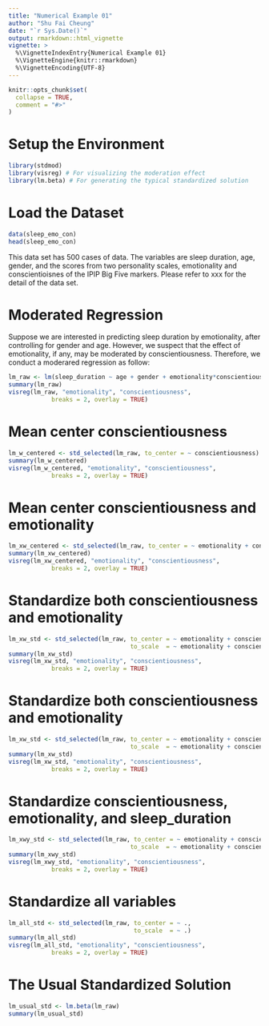 ```yaml
---
title: "Numerical Example 01"
author: "Shu Fai Cheung"
date: "`r Sys.Date()`"
output: rmarkdown::html_vignette
vignette: >
  %\VignetteIndexEntry{Numerical Example 01}
  %\VignetteEngine{knitr::rmarkdown}
  %\VignetteEncoding{UTF-8}
---
```


```r
knitr::opts_chunk$set(
  collapse = TRUE,
  comment = "#>"
)
```

# Setup the Environment

```r
library(stdmod)
library(visreg) # For visualizing the moderation effect
library(lm.beta) # For generating the typical standardized solution
```

# Load the Dataset

```r
data(sleep_emo_con)
head(sleep_emo_con)
```

This data set has 500 cases of data. The variables are sleep duration, age, gender,  and the scores from two personality scales, emotionality and conscientioisnes of the IPIP Big Five markers. Please refer to xxx for the detail of the data set.


# Moderated Regression

Suppose we are interested in predicting sleep duration by emotionality, after controlling for gender and age. However, we suspect that the effect of emotionality, if any, may be moderated by conscientiousness. Therefore, we conduct a moderared regression as follow:

```r
lm_raw <- lm(sleep_duration ~ age + gender + emotionality*conscientiousness, sleep_emo_con)
summary(lm_raw)
visreg(lm_raw, "emotionality", "conscientiousness",
            breaks = 2, overlay = TRUE)
```

# Mean center conscientiousness

```r
lm_w_centered <- std_selected(lm_raw, to_center = ~ conscientiousness)
summary(lm_w_centered)
visreg(lm_w_centered, "emotionality", "conscientiousness",
            breaks = 2, overlay = TRUE)
```

# Mean center conscientiousness and emotionality

```r
lm_xw_centered <- std_selected(lm_raw, to_center = ~ emotionality + conscientiousness)
summary(lm_xw_centered)
visreg(lm_xw_centered, "emotionality", "conscientiousness",
            breaks = 2, overlay = TRUE)
```

# Standardize both conscientiousness and emotionality

```r
lm_xw_std <- std_selected(lm_raw, to_center = ~ emotionality + conscientiousness,
                                  to_scale  = ~ emotionality + conscientiousness)
summary(lm_xw_std)
visreg(lm_xw_std, "emotionality", "conscientiousness",
            breaks = 2, overlay = TRUE)
```

# Standardize both conscientiousness and emotionality

```r
lm_xw_std <- std_selected(lm_raw, to_center = ~ emotionality + conscientiousness,
                                  to_scale  = ~ emotionality + conscientiousness)
summary(lm_xw_std)
visreg(lm_xw_std, "emotionality", "conscientiousness",
            breaks = 2, overlay = TRUE)
```

# Standardize conscientiousness, emotionality, and sleep_duration

```r
lm_xwy_std <- std_selected(lm_raw, to_center = ~ emotionality + conscientiousness + sleep_duration,
                                  to_scale  = ~ emotionality + conscientiousness + sleep_duration)
summary(lm_xwy_std)
visreg(lm_xwy_std, "emotionality", "conscientiousness",
            breaks = 2, overlay = TRUE)
```

# Standardize all variables

```r
lm_all_std <- std_selected(lm_raw, to_center = ~ .,
                                   to_scale  = ~ .)
summary(lm_all_std)
visreg(lm_all_std, "emotionality", "conscientiousness",
            breaks = 2, overlay = TRUE)
```

# The Usual Standardized Solution

```r
lm_usual_std <- lm.beta(lm_raw)
summary(lm_usual_std)
```